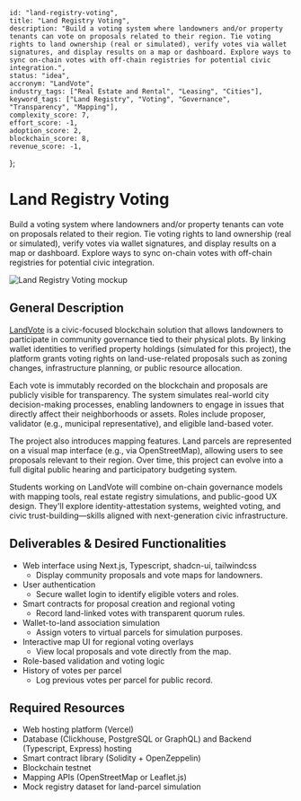     id: "land-registry-voting",
    title: "Land Registry Voting",
    description: "Build a voting system where landowners and/or property tenants can vote on proposals related to their region. Tie voting rights to land ownership (real or simulated), verify votes via wallet signatures, and display results on a map or dashboard. Explore ways to sync on-chain votes with off-chain registries for potential civic integration.",
    status: "idea",
    accronym: "LandVote",
    industry_tags: ["Real Estate and Rental", "Leasing", "Cities"],
    keyword_tags: ["Land Registry", "Voting", "Governance", "Transparency", "Mapping"],
    complexity_score: 7,
    effort_score: -1,
    adoption_score: 2,
    blockchain_score: 8,
    revenue_score: -1,
};

# Land Registry Voting

Build a voting system where landowners and/or property tenants can vote on proposals related to their region. Tie voting rights to land ownership (real or simulated), verify votes via wallet signatures, and display results on a map or dashboard. Explore ways to sync on-chain votes with off-chain registries for potential civic integration.

![Land Registry Voting mockup](/images/project/land-registry-voting.jpg)

## General Description

[LandVote](https://landvote.monark.io) is a civic-focused blockchain solution that allows landowners to participate in community governance tied to their physical plots. By linking wallet identities to verified property holdings (simulated for this project), the platform grants voting rights on land-use-related proposals such as zoning changes, infrastructure planning, or public resource allocation.

Each vote is immutably recorded on the blockchain and proposals are publicly visible for transparency. The system simulates real-world city decision-making processes, enabling landowners to engage in issues that directly affect their neighborhoods or assets. Roles include proposer, validator (e.g., municipal representative), and eligible land-based voter.

The project also introduces mapping features. Land parcels are represented on a visual map interface (e.g., via OpenStreetMap), allowing users to see proposals relevant to their region. Over time, this project can evolve into a full digital public hearing and participatory budgeting system.

Students working on LandVote will combine on-chain governance models with mapping tools, real estate registry simulations, and public-good UX design. They'll explore identity-attestation systems, weighted voting, and civic trust-building—skills aligned with next-generation civic infrastructure.

## Deliverables & Desired Functionalities

- Web interface using Next.js, Typescript, shadcn-ui, tailwindcss
   - Display community proposals and vote maps for landowners.
- User authentication 
   - Secure wallet login to identify eligible voters and roles.
- Smart contracts for proposal creation and regional voting
   - Record land-linked votes with transparent quorum rules.
- Wallet-to-land association simulation
   - Assign voters to virtual parcels for simulation purposes.
- Interactive map UI for regional voting overlays
   - View local proposals and vote directly from the map.
- Role-based validation and voting logic
- History of votes per parcel
   - Log previous votes per parcel for public record.

## Required Resources

- Web hosting platform (Vercel)
- Database (Clickhouse, PostgreSQL or GraphQL) and Backend (Typescript, Express) hosting
- Smart contract library (Solidity + OpenZeppelin)
- Blockchain testnet
- Mapping APIs (OpenStreetMap or Leaflet.js)
- Mock registry dataset for land-parcel simulation
